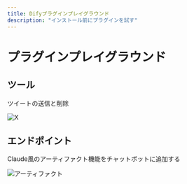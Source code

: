 ```yaml
---
title: Difyプラグインプレイグラウンド
description: "インストール前にプラグインを試す"
---
```


# プラグインプレイグラウンド

## ツール
<Cards>
   <Card 
    href="./playground/x" 
    title="X（旧Twitter）"
  >
  <p>ツイートの送信と削除</p>
    <img src="https://s2.loli.net/2025/05/15/QgHeYb6BGDUFipL.png" alt="X" />
    </Card>
</Cards> 

## エンドポイント

<Cards>
   <Card 
    href="./playground/artifacts" 
    title="アーティファクト"
  >
  <p>Claude風のアーティファクト機能をチャットボットに追加する</p>
    <img src="https://s2.loli.net/2025/05/15/59ADbyazJhSY6ox.png" alt="アーティファクト" />
    </Card>
</Cards> 
